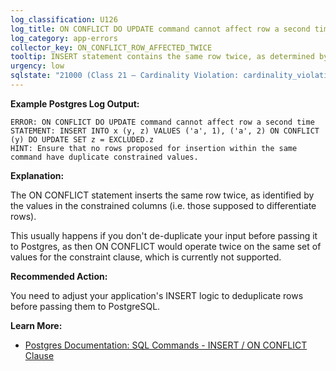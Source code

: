 ```yaml
---
log_classification: U126
log_title: ON CONFLICT DO UPDATE command cannot affect row a second time
log_category: app-errors
collector_key: ON_CONFLICT_ROW_AFFECTED_TWICE
tooltip: INSERT statement contains the same row twice, as determined by ON CONFLICT constraint
urgency: low
sqlstate: "21000 (Class 21 — Cardinality Violation: cardinality_violation)"
---
```


**Example Postgres Log Output:**

```
ERROR: ON CONFLICT DO UPDATE command cannot affect row a second time
STATEMENT: INSERT INTO x (y, z) VALUES ('a', 1), ('a', 2) ON CONFLICT (y) DO UPDATE SET z = EXCLUDED.z
HINT: Ensure that no rows proposed for insertion within the same command have duplicate constrained values.
```

**Explanation:**

The ON CONFLICT statement inserts the same row twice, as identified by the values
in the constrained columns (i.e. those supposed to differentiate rows).

This usually happens if you don't de-duplicate your input before passing it to Postgres,
as then ON CONFLICT would operate twice on the same set of values for the constraint clause,
which is currently not supported.

**Recommended Action:**

You need to adjust your application's INSERT logic to deduplicate rows before passing
them to PostgreSQL.

**Learn More:**

* [Postgres Documentation: SQL Commands - INSERT / ON CONFLICT Clause](https://www.postgresql.org/docs/10/static/sql-insert.html#SQL-ON-CONFLICT)
